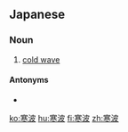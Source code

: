 ==Japanese==
{{ja-kanjitab|かん|は|k2=ぱ|yomi=on}}
{{wikipedia|lang=ja}}

===Noun===
{{ja-noun|かんぱ}}

# [[cold wave]]
#: {{ja-usex|'''寒波'''により２６０人以上が死亡した。|'''かんぱ''' に より にひゃくろくじゅう にん いじょう が しぼう した。|More than 260 people have been killed by the cold wave.}}

====Antonyms====
* {{l/ja|暖波}}

[[ko:寒波]]
[[hu:寒波]]
[[fi:寒波]]
[[zh:寒波]]